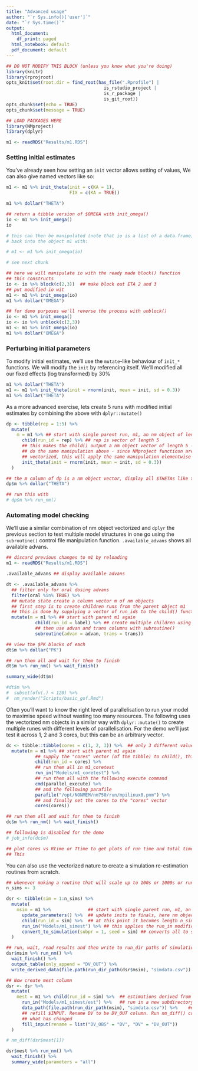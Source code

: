 ```yaml
---
title: "Advanced usage"
author: "`r Sys.info()['user']`"
date: "`r Sys.time()`"
output:
  html_document:
    df_print: paged
  html_notebook: default
  pdf_document: default
---
```


```r
## DO NOT MODIFY THIS BLOCK (unless you know what you're doing)
library(knitr)
library(rprojroot)
opts_knit$set(root.dir = find_root(has_file(".Rprofile") | 
                                     is_rstudio_project | 
                                     is_r_package | 
                                     is_git_root))
opts_chunk$set(echo = TRUE)
opts_chunk$set(message = TRUE)
```

```r
## LOAD PACKAGES HERE
library(NMproject)
library(dplyr)

```

```r

m1 <- readRDS("Results/m1.RDS")

```

### Setting initial estimates

You've already seen how setting an `init` vector allows setting of values,  We can also give named vectors like so:

```r

m1 <- m1 %>% init_theta(init = c(KA = 1), 
                        FIX = c(KA = TRUE))

m1 %>% dollar("THETA")

```


```r

## return a tibble version of $OMEGA with init_omega()
io <- m1 %>% init_omega()
io 

# this can then be manipulated (note that io is a list of a data.frame) and put
# back into the object m1 with: 

# m1 <- m1 %>% init_omega(io) 

# see next chunk

```

```r

## here we will manipulate io with the ready made block() function
## this constructs
io <- io %>% block(c(2,3))  ## make block out ETA 2 and 3
## put modified io wit
m1 <- m1 %>% init_omega(io)
m1 %>% dollar("OMEGA")

```

```r

## for demo purposes we'll reverse the process with unblock()
io <- m1 %>% init_omega()
io <- io %>% unblock(c(2,3))
m1 <- m1 %>% init_omega(io)
m1 %>% dollar("OMEGA")

```

### Perturbing initial parameters

To modify initial estimates, we'll use the `mutate`-like behaviour of `init_*` functions.  We will modify the `init` by referencing itself.  We'll modified all our fixed effects (log transformed) by 30%

```r

m1 %>% dollar("THETA")
m1 <- m1 %>% init_theta(init = rnorm(init, mean = init, sd = 0.3))
m1 %>% dollar("THETA")

```

As a more advanced exercise, lets create 5 runs with modified initial estimates by combining the above with `dplyr::mutate()`

```r

dp <- tibble(rep = 1:5) %>%
  mutate(
    m = m1 %>% ## start with single parent run, m1, an nm object of length 1
      child(run_id = rep) %>% ## rep is vector of length 5
      ## this makes the child() output a nm object vector of length 5 - each with a unique run_id
      ## do the same manipulation above - since NMproject functiosn are
      ## vectorized, this will apply the same manipulation elementwise
      init_theta(init = rnorm(init, mean = init, sd = 0.3))
  )

## the m column of dp is a nm object vector, display all $THETAs like this
dp$m %>% dollar("THETA")

## run this with 
# dp$m %>% run_nm()

```

### Automating model checking

We'll use a similar combination of nm object vectorized and `dplyr` the previous section to test multiple model structures in one go using the `subroutine()` control file manipulation function.  `.available_advans` shows all available advans.

```r

## discard previous changes to m1 by reloading
m1 <- readRDS("Results/m1.RDS")

.available_advans ## display available advans

dt <- .available_advans %>%
  ## filter only for oral dosing advans
  filter(oral %in% TRUE) %>%
  ## mutate state create a column vector m of nm objects
  ## first step is to create children runs from the parent object m1
  ## this is done by supplying a vector of run_ids to the child() function
  mutate(m = m1 %>% ## start with parent m1 again
           child(run_id = label) %>% ## create multiple children using "label" column
           ## then use advan and trans columns with subroutine()
           subroutine(advan = advan, trans = trans))

## view the $PK blocks of each
dt$m %>% dollar("PK")

## run them all and wait for them to finish
dt$m %>% run_nm() %>% wait_finish()

summary_wide(dt$m)

#dt$m %>% 
#  subset(ofv(.) < 120) %>%
#  nm_render("Scripts/basic_gof.Rmd")


```

Often you'll want to know the right level of parallelisation to run your model to maximise speed without wasting too many resources.  The following uses the vectorized nm objects in a similar way with `dplyr::mutate()` to create multiple runes with different levels of parallelisation. For the demo we'll just test it across 1, 2 and 3 cores, but this can be an arbitrary vector.

```r

dc <- tibble::tibble(cores = c(1, 2, 3)) %>%  ## only 3 different values to test for demo purposes
  mutate(m = m1 %>% ## start with parent m1 again
           ## supply the "cores" vector (of the tibble) to child(), this will create 3 runs
           child(run_id = cores) %>%
           ## run them all in m1_coretest
           run_in("Models/m1_coretest") %>%
           ## run them all with the following execute command
           cmd(parallel_execute) %>%
           ## and the following parafile
           parafile("/opt/NONMEM/nm750/run/mpilinux8.pnm") %>%
           ## and finally set the cores to the "cores" vector
           cores(cores))

## run them all and wait for them to finish
dc$m %>% run_nm() %>% wait_finish()

## following is disabled for the demo
# job_info(dc$m)

## plot cores vs Rtime or Ttime to get plots of run time and total time vs number of CPUs
## This

```

You can also use the vectorized nature to create a simulation re-estimation routines from scratch.

```r

## whenever making a routine that will scale up to 100s or 1000s or runs, always start with 1 or 2 replicates.  Get the code working below, and then rerun with desired number of replicates (here we're just using 3 for demo purposes).  You will not waste time because run_nm() will skip over runs that have already completed. 
n_sims <- 3  

dsr <- tibble(sim = 1:n_sims) %>%
  mutate(
    msim = m1 %>%              ## start with single parent run, m1, an nm object of length 1
      update_parameters() %>%  ## update inits to finals, here nm object is still length 1
      child(run_id = sim) %>%  ## at this point it becomes length n_sims
      run_in("Models/m1_simest") %>% ## this applies the run_in modification to all n_sims runs
      convert_to_simulation(subpr = 1, seed = sim) ## converts all to simulation
  )

## run, wait, read results and then write to run_dir paths of simulations
dsr$msim %>% run_nm() %>% 
  wait_finish() %>%
  output_table(only_append = "DV_OUT") %>%
  write_derived_data(file.path(run_dir_path(dsr$msim), "simdata.csv"))

## Now create mest column
dsr <- dsr %>%
  mutate(
    mest = m1 %>% child(run_id = sim) %>%  ## estimations derived from m1
      run_in("Models/m1_simest/est") %>%   ## run in a new subdirectory
      data_path(file.path(run_dir_path(msim), "simdata.csv")) %>%    ## set new data_paths
      ## refill $INPUT. Rename DV to be DV_OUT column. Run nm_diff() command below to see
      ## what has changed
      fill_input(rename = list("DV_OBS" = "DV", "DV" = "DV_OUT"))
  )

# nm_diff(dsr$mest[1])

dsr$mest %>% run_nm() %>% 
  wait_finish() %>%
  summary_wide(parameters = "all")

```

